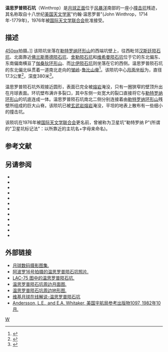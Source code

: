 {{lunar crater data|
 image=Winthrop crater 4143 h2.jpg|240px|
 caption=[[月球轨道器4号|月球轨道器4号]]拍摄的图像|
 latitude=10.76|
 N_or_S=S|
 longitude=44.46|
 E_or_W=W|
 diameter=17.3公里|
 depth=380米|
 colong=45|
 eponym=约翰·温思罗普}}

'''温思罗普陨石坑'''（Winthrop）是[[月球正面|月球正面]]位于[[风暴洋|风暴洋]]南部的一座小[[撞击坑|撞击坑]]残迹，其名称取自十八世纪[[美国|美国]][[天文学家|天文学家]]"约翰·温思罗普"(John Winthrop，1714年-1779年)，1976年被[[国际天文学联合会|国际天文学联合会]]批准接受。

==描述== 
[[image:Letronne_-_LROC_-_WAC.JPG|450px]]拍摄。]]  
该陨坑坐落在[[勒特罗纳环形山|勒特罗纳环形山]]的西端坑壁上，往西毗邻[[汉斯廷陨石坑|汉斯廷陨石坑]]、北面靠近[[佛兰斯蒂德陨石坑|佛兰斯蒂德陨石坑]]、[[舍勒陨石坑|舍勒陨石坑]]和[[维希曼陨石坑|维希曼陨石坑]]位于它的东北偏东、东南偏南横亘了[[伽桑狄环形山|伽桑狄环形山]]、而[[比伊陨石坑|比伊陨石坑]]则坐落在它的西侧。温思罗普陨石坑的东北偏北纵贯着一道南北走向的[[皱岭|皱岭]]-[[鲁比山脊|鲁比山脊]]<ref>{{Cite web |url=http://planetarynames.wr.usgs.gov/images/Lunar/lac_75_wac.pdf |title=Crater Winthrop on LAC-75 map. |access-date=2016-10-27 |archive-date=2020-06-28 |archive-url=https://web.archive.org/web/20200628072203/https://planetarynames.wr.usgs.gov/images/Lunar/lac_75_wac.pdf |dead-url=no }}</ref>。该陨坑中心[[月面坐标|月面坐标]]为{{Coord|10.76|S|44.46|W|globe:Moon|nogoogle=1|noosm=1}}，直径17.3公里<ref name="IAU">{{Cite web |url=http://planetarynames.wr.usgs.gov/Feature/6563 |title=Directory of the International Astronomical Union |access-date=2016-10-27 |archive-date=2017-10-14 |archive-url=https://web.archive.org/web/20171014234254/https://planetarynames.wr.usgs.gov/Feature/6563 |dead-url=no }}</ref>，深度380米<ref>{{Cite web |url=http://fisherka.csolutionshosting.net/astronote/plan/craterdepth/html/CraterDepthFeatureNameWestfall.html |title=John E. Westfall's Atlas of the Lunar Terminator, Cambridge Univ. Press (2000) |accessdate=2016-10-27 |archive-date=2014-12-18 |archive-url=https://archive.today/20141218234310/http://fisherka.csolutionshosting.net/astronote/plan/craterdepth/html/CraterDepthFeatureNameWestfall.html |dead-url=no }}</ref>。

温思罗普陨石坑外观接近圆形，表面已完全被[[熔岩|熔岩]]淹没，只有一圈狭窄的壁顶升出在月球表面。环坑壁布满许多裂口，其中东侧一处宽大的裂口直接将它与[[勒特罗纳环形山|勒特罗纳环形山]]的坑底连成一体。温思罗普陨石坑南北二侧分别连接着由[[勒特罗纳环形山|勒特罗纳环形山]]残壁所组成的巨大山脊。该陨坑已被[[玄武岩|玄武岩]][[熔岩|熔岩]]淹没，平坦的地表上散布有一些细小的撞击坑。

该陨坑在1976年被[[国际天文学联合会|国际天文学联合会]]更名前，曾被称为卫星坑"勒特罗纳 P"(所谓的"卫星坑标记法"：以所靠近的主坑名+字母来命名)。

==参考文献==
{{Reflist}}

==另请参阅==
* {{cite book
  | last1 = Andersson
  | first1 = L. E.
  | last2 = Whitaker
  | first2 = E. A.
  | authorlink2 = Ewen Whitaker
  | date = 1982
  | title = [[NASA|NASA]] Catalogue of Lunar Nomenclature
  | publisher = NASA RP-1097
  | ref = harv
  }}
* {{cite web
  | last = Blue
  | first = Jennifer
  | date = July 25, 2007
  | title = Gazetteer of Planetary Nomenclature
  | publisher = [[United_States_Geological_Survey|USGS]]
  | url = http://planetarynames.wr.usgs.gov/
  | accessdate = 2007-08-05
  | ref = harv
  | archive-date = 2012-04-08
  | archive-url = https://www.webcitation.org/66mXDr4G9?url=http://planetarynames.wr.usgs.gov/
  | dead-url = no
  }}
* {{cite book
  | last1 = Bussey
  | first1 = B.
  | authorlink1 = Ben Bussey
  | last2 = Spudis
  | first2 = P.
  | authorlink2 = Paul Spudis
  | date = 2004
  | title = The Clementine Atlas of the Moon
  | publisher = Cambridge University Press
  | location = New York
  | isbn = 978-0-521-81528-4
  | ref = harv
  }}
* {{cite book
  | last1 = Cocks
  | first1 = Elijah E.
  | last2 = Cocks
  | first2 = Josiah C.
  | date = 1995
  | title = Who's Who on the Moon: A Biographical Dictionary of Lunar Nomenclature
  | url = https://archive.org/details/isbn_9780936389271
  | publisher = Tudor Publishers
  | isbn = 978-0-936389-27-1
  | ref = harv
  }}
* {{cite web
  | last = McDowell
  | first = Jonathan
  | date = July 15, 2007
  | url = http://host.planet4589.org/astro/lunar/
  | title = Lunar Nomenclature
  | publisher = Jonathan's Space Report
  | accessdate = 2007-10-24
  | ref = harv
  | archive-date = 2012-05-26
  | archive-url = https://www.webcitation.org/67wcYNfK3?url=http://host.planet4589.org/astro/lunar/
  | dead-url = no
  }}
* {{cite journal| last1 = Menzel| first1 = D. H.| last2 = Minnaert| first2 = M.| last3 = Levin| first3 = B.| last4 = Dollfus| first4 = A.| last5 = Bell| first5 = B.| title = Report on Lunar Nomenclature by the Working Group of Commission 17 of the IAU| doi = 10.1007/BF00171763| journal = Space Science Reviews| volume = 12| issue = 2| pages = 136–186| date = 1971| bibcode = 1971SSRv...12..136M| ref = harv}}
* {{cite book
  | first = Patrick
  | last = Moore
  | authorlink = Patrick Moore
  | date = 2001
  | title = On the Moon
  | url = https://archive.org/details/patrickmooreonmo00patr
  | publisher = Sterling Publishing Co.
  | isbn = 978-0-304-35469-6
  | ref = harv
  }}
* {{cite book
  | first = Fred W.
  | last = Price
  | date = 1988
  | title = The Moon Observer's Handbook
  | publisher = Cambridge University Press
  | isbn = 978-0-521-33500-3
  | ref = harv
  }}
* {{cite book
  | last = Rükl
  | first = Antonín
  | authorlink = Antonín Rükl
  | date = 1990
  | title = Atlas of the Moon
  | publisher = Kalmbach Books
  | isbn = 978-0-913135-17-4
  | ref = harv
  }}
* {{cite book
  | last = Webb
  | first = Rev. T. W.
  | authorlink = Thomas William Webb
  | date = 1962
  | title = Celestial Objects for Common Telescopes
  | url = https://archive.org/details/celestialobjects00webb
  | edition = 6th revised
  | publisher = Dover
  | isbn = 978-0-486-20917-3
  | ref = harv
  }}
* {{cite book
  | first = Ewen A.
  | last = Whitaker
  | authorlink = Ewen Whitaker
  | date = 1999
  | title = Mapping and Naming the Moon
  | publisher = Cambridge University Press
  | isbn = 978-0-521-62248-6
  | ref = harv
  }}
* {{cite book
  | first = Peter T.
  | last = Wlasuk
  | date = 2000
  | title = Observing the Moon
  | publisher = Springer
  | isbn = 978-1-85233-193-1
  | ref = harv
 }}

==外部链接==
*[http://www.lpi.usra.edu/resources/lunar_orbiter/bin/srch_nam.shtml?Winthrop%7C0 月球数码摄影图集.] {{Wayback|url=http://www.lpi.usra.edu/resources/lunar_orbiter/bin/srch_nam.shtml?Winthrop%7C0 |date=20201127012932 }}
*[http://www.lpi.usra.edu/resources/apollo/search/feature/?feature=Letronne%20P 阿波罗16号拍摄的温思罗普陨石坑照片.] {{Wayback|url=http://www.lpi.usra.edu/resources/apollo/search/feature/?feature=Letronne%20P |date=20201127015805 }}
*[http://www.lpi.usra.edu/resources/mapcatalog/LAC/lac75/ LAC-75 图中的温思罗普陨石坑.] {{Wayback|url=http://www.lpi.usra.edu/resources/mapcatalog/LAC/lac75/ |date=20160304065744 }}
*[http://www.lpi.usra.edu/resources/mapcatalog/usgs/I385/ 温思罗普陨石坑周边月面图.] {{Wayback|url=http://www.lpi.usra.edu/resources/mapcatalog/usgs/I385/ |date=20160304073315 }}
*[http://www.lpi.usra.edu/resources/mapcatalog/LTO/lto75d2_1/ 温思罗普陨石坑周边地形图.] {{Wayback|url=http://www.lpi.usra.edu/resources/mapcatalog/LTO/lto75d2_1/ |date=20201127014559 }}
*[http://the-moon.wikispaces.com/Winthrop 维基月球在线解说-温思罗普陨石坑] {{Wayback|url=http://the-moon.wikispaces.com/Winthrop |date=20180531115659 }}
* [http://planet4589.org/astro/lunar/RP-1097.pdf Andersson, L.E., and E.A. Whitaker, 美国宇航局参考出版物1097, 1982年10月.] {{Wayback|url=http://planet4589.org/astro/lunar/RP-1097.pdf |date=20141006125838 }}

[[Category:月球环形山|W]]
{{月球環形山 (T-Z)}}